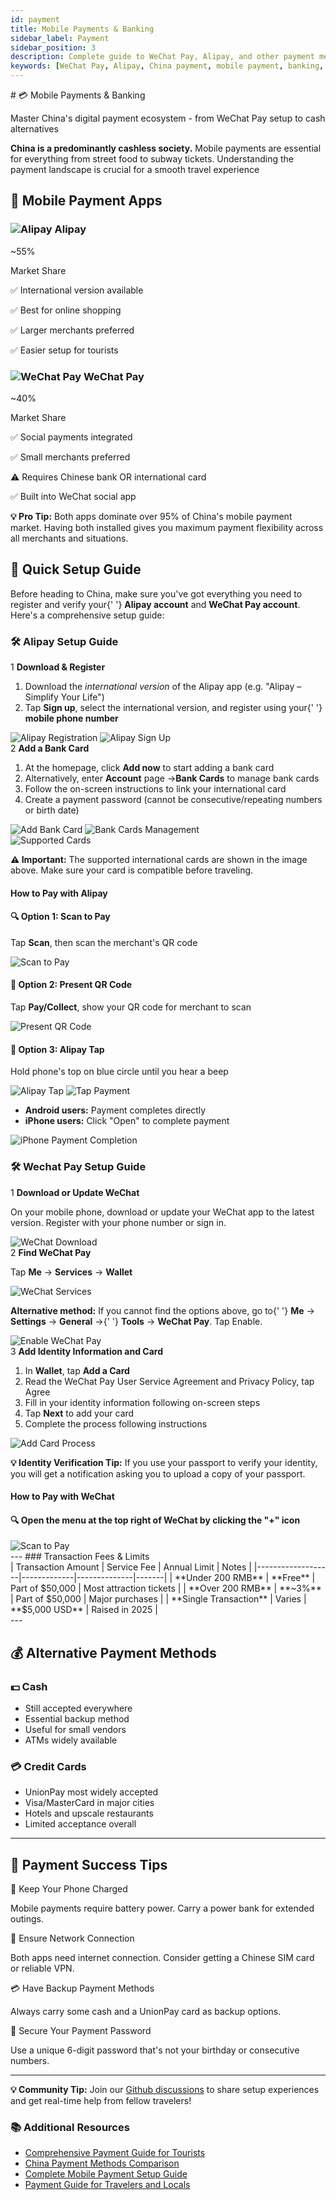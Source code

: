 ```yaml
---
id: payment
title: Mobile Payments & Banking
sidebar_label: Payment
sidebar_position: 3
description: Complete guide to WeChat Pay, Alipay, and other payment methods in China
keywords: [WeChat Pay, Alipay, China payment, mobile payment, banking, cash, credit card]
---
```



<div className='hero-forest'>
  <div className='hero-content'>
    # 💳 Mobile Payments & Banking
    <p className='hero-subtitle'>
      Master China's digital payment ecosystem - from WeChat Pay setup to cash alternatives
    </p>
  </div>
</div>

<div className='highlight-box'>
  <p>
    <strong>China is a predominantly cashless society.</strong> Mobile payments are essential for
    everything from street food to subway tickets. Understanding the payment landscape is crucial
    for a smooth travel experience
  </p>
</div>

## 📱 Mobile Payment Apps

<div className="info-grid">
  <div className="info-card">
    <h3>
      <img
        src="/img/alipay/alipay-icon.png"
        alt="Alipay"
        className="title-icon"
      />
      Alipay
    </h3>
    <div className="fee-amount">~55%</div>
    <p className="stat-label">Market Share</p>
    <p className="stat-des">✅ International version available</p>
    <p className="stat-des">✅ Best for online shopping</p>
    <p className="stat-des">✅ Larger merchants preferred</p>
    <p className="stat-des">✅ Easier setup for tourists</p>
  </div>

  <div className="info-card">
    <h3>
      <img
        src="/img/wechat/wechat-icon.png"
        alt="WeChat Pay"
        className="title-icon"
      />
      WeChat Pay
    </h3>
    <div className="fee-amount">~40%</div>
    <p className="stat-label">Market Share</p>
    <p className="stat-des">✅ Social payments integrated</p>
    <p className="stat-des">✅ Small merchants preferred</p>
    <p className="stat-des">⚠️ Requires Chinese bank OR international card</p>
    <p className="stat-des">✅ Built into WeChat social app</p>
  </div>
</div>

<div className='tip-box'>
  <p>
    <strong>💡 Pro Tip:</strong> Both apps dominate over 95% of China's mobile payment market.
    Having both installed gives you maximum payment flexibility across all merchants and situations.
  </p>
</div>

## 🚀 Quick Setup Guide

<div className='steps-container'>
  <p>
    Before heading to China, make sure you've got everything you need to register and verify your{' '}
    <strong>Alipay account</strong> and <strong>WeChat Pay account</strong>. Here's a comprehensive
    setup guide:
  </p>
</div>

### 🛠️ Alipay Setup Guide

<div className='step-item'>
  <span className='step-number'>1</span>
  <strong>Download & Register</strong>
  <ol>
    <li>
      Download the <em>international version</em> of the Alipay app (e.g. "Alipay – Simplify Your
      Life")
    </li>
    <li>
      Tap <strong>Sign up</strong>, select the international version, and register using your{' '}
      <strong>mobile phone number</strong>
    </li>
  </ol>
  <div className='image-container'>
    <img src='/img/alipay/alipay-01.png' alt='Alipay Registration' width={400} />
    <img src='/img/alipay/alipay-02.png' alt='Alipay Sign Up' width={400} />
  </div>
</div>

<div className='step-item'>
  <span className='step-number'>2</span>
  <strong>Add a Bank Card</strong>
  <ol>
    <li>
      At the homepage, click <strong>Add now</strong> to start adding a bank card
    </li>
    <li>
      Alternatively, enter <strong>Account</strong> page →<strong>Bank Cards</strong> to manage bank
      cards
    </li>
    <li>Follow the on-screen instructions to link your international card</li>
    <li>Create a payment password (cannot be consecutive/repeating numbers or birth date)</li>
  </ol>
  <div
    className='image-container'
    style={{ display: 'flex', gap: '1rem', justifyContent: 'center', alignItems: 'center' }}>
    <img src='/img/alipay/alipay-03.png' alt='Add Bank Card' style={{ width: '50%' }} />
    <img src='/img/alipay/alipay-04.png' alt='Bank Cards Management' style={{ width: '50%' }} />
  </div>
  <div className='image-container'>
    <img src='/img/alipay/alipay-05.png' alt='Supported Cards' />
  </div>
</div>

<div className='warning-box'>
  <p>
    <strong>⚠️ Important:</strong> The supported international cards are shown in the image above.
    Make sure your card is compatible before traveling.
  </p>
</div>

#### How to Pay with Alipay

<div className="fee-grid">
  <div className="fee-card">
    <h4>🔍 Option 1: Scan to Pay</h4>
    <p>
      Tap <strong>Scan</strong>, then scan the merchant's QR code
    </p>
    <div className="image-container">
      <img src="/img/alipay/alipay-06.png" alt="Scan to Pay" width={300} />
    </div>
  </div>
<div className="fee-card">
  <h4>📱 Option 2: Present QR Code</h4>
  <p>
    Tap <strong>Pay/Collect</strong>, show your QR code for merchant to scan
  </p>
  <div className="image-container">
    <img src="/img/alipay/alipay-07.png" alt="Present QR Code" width={300} />
  </div>
</div>

  <div className="fee-card">
    <h4>📡 Option 3: Alipay Tap</h4>
    <p>Hold phone's top on blue circle until you hear a beep</p>
    <div className="image-container">
      <img src="/img/alipay/alipay-08.png" alt="Alipay Tap" width={250} />
      <img src="/img/alipay/alipay-09.jpg" alt="Tap Payment" width={250} />
    </div>
  </div>
</div>

<div className='highlight-box'>
  <ul>
    <li>
      <strong>Android users:</strong> Payment completes directly
    </li>
    <li>
      <strong>iPhone users:</strong> Click "Open" to complete payment
    </li>
  </ul>
  <div className='image-container'>
    <img src='/img/alipay/alipay-10.png' alt='iPhone Payment Completion' width={500} />
  </div>
</div>

<YouTubeEmbed videoId='GyGbYCJ0yUQ' />

### 🛠️ Wechat Pay Setup Guide

<div className='step-item'>
  <span className='step-number'>1</span>
  <strong>Download or Update WeChat</strong>
  <p>
    On your mobile phone, download or update your WeChat app to the latest version. Register with
    your phone number or sign in.
  </p>
  <div className='image-container'>
    <img src='/img/wechat/wechat-01.png' alt='WeChat Download' width={500} />
  </div>
</div>

<div className='step-item'>
  <span className='step-number'>2</span>
  <strong>Find WeChat Pay</strong>
  <p>
    Tap <strong>Me</strong> → <strong>Services</strong> → <strong>Wallet</strong>
  </p>
  <div className='image-container'>
    <img src='/img/wechat/wechat-02.png' alt='WeChat Services' width={700} />
  </div>
  <div className='warning-box'>
    <p>
      <strong>Alternative method:</strong> If you cannot find the options above, go to{' '}
      <strong>Me</strong> → <strong>Settings</strong> → <strong>General</strong> →{' '}
      <strong>Tools</strong> → <strong>WeChat Pay</strong>. Tap Enable.
    </p>
    <div className='image-container'>
      <img src='/img/wechat/wechat-03.jpg' alt='Enable WeChat Pay' width={700} />
    </div>
  </div>
</div>

<div className='step-item'>
  <span className='step-number'>3</span>
  <strong>Add Identity Information and Card</strong>
  <ol>
    <li>
      In <strong>Wallet</strong>, tap <strong>Add a Card</strong>
    </li>
    <li>Read the WeChat Pay User Service Agreement and Privacy Policy, tap Agree</li>
    <li>Fill in your identity information following on-screen steps</li>
    <li>
      Tap <strong>Next</strong> to add your card
    </li>
    <li>Complete the process following instructions</li>
  </ol>
  <div className='image-container'>
    <img src='/img/wechat/wechat-04.png' alt='Add Card Process' width={700} />
  </div>
</div>

<div className='tip-box'>
  <p>
    <strong>💡 Identity Verification Tip:</strong> If you use your passport to verify your identity,
    you will get a notification asking you to upload a copy of your passport.
  </p>
</div>

#### How to Pay with WeChat

<div className='fee-grid'>
  <div className='fee-card fee-card-wechat'>
    <h4>🔍 Open the menu at the top right of WeChat by clicking the "+" icon</h4>
    <div className='image-container'>
      <img src='/img/wechat/wechat-05.png' alt='Scan to Pay' />
    </div>
  </div>
</div>
--- ### Transaction Fees & Limits

<div className='payment-table-container'>
  | Transaction Amount | Service Fee | Annual Limit | Notes |
  |-------------------|-------------|--------------|-------| | **Under 200 RMB** | **Free** | Part
  of $50,000 | Most attraction tickets | | **Over 200 RMB** | **~3%** | Part of $50,000 | Major
  purchases | | **Single Transaction** | Varies | **$5,000 USD** | Raised in 2025 |
</div>
---

## 💰 Alternative Payment Methods

<div className="info-grid">
  <div className="info-card">
    <h3>💵 Cash</h3>
    <ul>
      <li>Still accepted everywhere</li>
      <li>Essential backup method</li>
      <li>Useful for small vendors</li>
      <li>ATMs widely available</li>
    </ul>
  </div>

  <div className="info-card">
    <h3>💳 Credit Cards</h3>
    <ul>
      <li>UnionPay most widely accepted</li>
      <li>Visa/MasterCard in major cities</li>
      <li>Hotels and upscale restaurants</li>
      <li>Limited acceptance overall</li>
    </ul>
  </div>
</div>

---

## 🎯 Payment Success Tips

<div className="faq-section">
  <div className="faq-item">
    <div className="faq-question">🔋 Keep Your Phone Charged</div>
    <p>
      Mobile payments require battery power. Carry a power bank for extended
      outings.
    </p>
  </div>
<div className="faq-item">
  <div className="faq-question">📶 Ensure Network Connection</div>
  <p>
    Both apps need internet connection. Consider getting a Chinese SIM card or
    reliable VPN.
  </p>
</div>
<div className="faq-item">
  <div className="faq-question">💳 Have Backup Payment Methods</div>
  <p>Always carry some cash and a UnionPay card as backup options.</p>
</div>

  <div className="faq-item">
    <div className="faq-question">🔐 Secure Your Payment Password</div>
    <p>
      Use a unique 6-digit password that's not your birthday or consecutive
      numbers.
    </p>
  </div>
</div>

---

<div className='community-tip'>
  <p>
    <strong>💡 Community Tip:</strong> Join our
    <a href='https://github.com/KatyTao/China-travel-handbook/discussions'>Github discussions</a>
    to share setup experiences and get real-time help from fellow travelers!
  </p>
</div>

<div className='links-section'>
  <h3>📚 Additional Resources</h3>
  <ul>
    <li>
      <a
        href='https://www.odynovotours.com/china/payment-guide.html'
        target='_blank'
        rel='noopener noreferrer'>
        Comprehensive Payment Guide for Tourists
      </a>
    </li>
    <li>
      <a
        href='https://applyforchina.com/ru/2025/03/19/china-payment-guide-2025-cash-alipay-or-wechat-pay/'
        target='_blank'
        rel='noopener noreferrer'>
        China Payment Methods Comparison
      </a>
    </li>
    <li>
      <a
        href='https://travelchina.tips/blogs/travel-tips/how-to-pay-in-china-guide'
        target='_blank'
        rel='noopener noreferrer'>
        Complete Mobile Payment Setup Guide
      </a>
    </li>
    <li>
      <a
        href='https://www.traveloka.com/en-en/explore/destination/how-to-pay-in-china-trp/374561'
        target='_blank'
        rel='noopener noreferrer'>
        Payment Guide for Travelers and Locals
      </a>
    </li>
  </ul>
</div>

